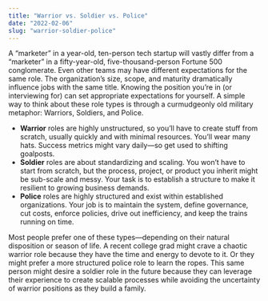 ```yaml
---
title: "Warrior vs. Soldier vs. Police"
date: "2022-02-06"
slug: "warrior-soldier-police"
---
```


A “marketer” in a year-old, ten-person tech startup will vastly differ from a “marketer” in a fifty-year-old, five-thousand-person Fortune 500 conglomerate. Even other teams may have different expectations for the same role. The organization’s size, scope, and maturity dramatically influence jobs with the same title. Knowing the position you’re in (or interviewing for) can set appropriate expectations for yourself. A simple way to think about these role types is through a curmudgeonly old military metaphor: Warriors, Soldiers, and Police.

- **Warrior** roles are highly unstructured, so you’ll have to create stuff from scratch, usually quickly and with minimal resources. You’ll wear many hats. Success metrics might vary daily—so get used to shifting goalposts.
- **Soldier** roles are about standardizing and scaling. You won’t have to start from scratch, but the process, project, or product you inherit might be sub-scale and messy. Your task is to establish a structure to make it resilient to growing business demands.
- **Police** roles are highly structured and exist within established organizations. Your job is to maintain the system, define governance, cut costs, enforce policies, drive out inefficiency, and keep the trains running on time.

Most people prefer one of these types—depending on their natural disposition or season of life. A recent college grad might crave a chaotic warrior role because they have the time and energy to devote to it. Or they might prefer a more structured police role to learn the ropes. This same person might desire a soldier role in the future because they can leverage their experience to create scalable processes while avoiding the uncertainty of warrior positions as they build a family.